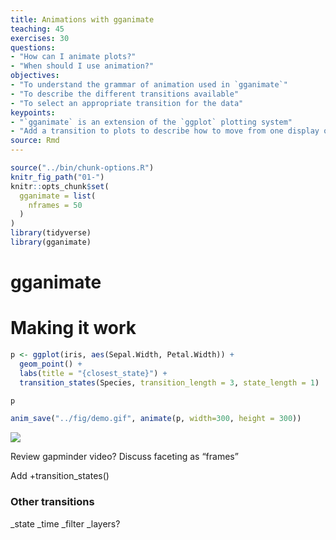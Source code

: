 ```yaml
---
title: Animations with gganimate
teaching: 45
exercises: 30
questions:
- "How can I animate plots?"
- "When should I use animation?"
objectives:
- "To understand the grammar of animation used in `gganimate`"
- "To describe the different transitions available"
- "To select an appropriate transition for the data"
keypoints:
- "`gganimate` is an extension of the `ggplot` plotting system"
- "Add a transition to plots to describe how to move from one display of the data to another"
source: Rmd
---
```


```r
source("../bin/chunk-options.R")
knitr_fig_path("01-")
knitr::opts_chunk$set(
  gganimate = list(
    nframes = 50
  )
)
library(tidyverse)
library(gganimate)
```

# gganimate
# Making it work
```r
p <- ggplot(iris, aes(Sepal.Width, Petal.Width)) +
  geom_point() +
  labs(title = "{closest_state}") +
  transition_states(Species, transition_length = 3, state_length = 1)

p
```

```r
anim_save("../fig/demo.gif", animate(p, width=300, height = 300))
```
<img src="{{page.root}}/fig/demo.gif" />

Review gapminder video? Discuss faceting as "frames"

Add +transition_states()

### Other transitions
_state
_time
_filter
_layers?
